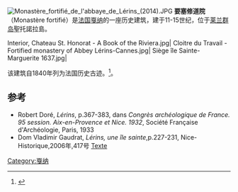 [[Image:Monastère_fortifié_de_l'abbaye_de_Lérins_(2014).JPG|thumb]]
'''要塞修道院'''（Monastère fortifié）是[[法国|法国]][[戛纳|戛纳]]的一座历史建筑，建于11-15世纪，位于[[莱兰群岛|莱兰群岛]]聖托諾拉島。

<gallery>
Interior, Chateau St. Honorat - A Book of the Riviera.jpg|
Cloitre du Travail - Fortified monastery of Abbey Lérins-Cannes.jpg|
Siège île Sainte-Marguerite 1637.jpg|
</gallery>

该建筑自1840年列为法国历史古迹。<ref name="PA00080693">{{Base Mérimée|PA00080693|Château fort ou ancien monastère de Lérins}}</ref>。

== 参考 ==
{{References}}
* Robert Doré, ''Lérins'', p.367-383, dans ''Congrès archéologique de France. 95{{e}} session. Aix-en-Provence et Nice. 1932'', Société Française d'Archéologie, Paris, 1933
* Dom Vladimir Gaudrat, ''Lérins, une île sainte'',p.227-231, Nice-Historique,2006年,417号 [http://www.nicehistorique.org/vwr/?nav=Index&document=3559 Texte] {{Wayback|url=http://www.nicehistorique.org/vwr/?nav=Index&document=3559 |date=20210124100300 }}
[[Category:戛纳|Category:戛纳]]